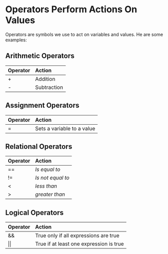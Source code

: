 <Tag tag="Programming"/>

# Operators Perform Actions On Values

<TimeStamp updated="February 27, 2022, 9:20  PM ET"/>

Operators are symbols we use to act on
variables and values. He are some examples:

## Arithmetic Operators
|Operator|Action|
|:--------|:------|
|+| Addition|
|-| Subtraction|


## Assignment Operators
|Operator|Action|
|:--------|:------|
|= | Sets a variable to a value|

## Relational Operators
|Operator|Action|
|:--------|:------|
|== | *Is equal to* |
|!= | *Is not equal to* |
|<| *less than* |
|>| *greater than* |

## Logical Operators
|Operator|Action|
|:--------|:------|
|&&| True only if all expressions are true|
|\|\| | True if at least one expression is true|
